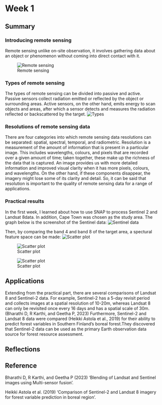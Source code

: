 # Week 1

## Summary
### Introducing remote sensing
Remote sensing unlike on-site observation, it involves gathering data about an object or phenomenon without coming into direct contact with it. 

![Remote sensing](Remote-Sensing-Process.jpg)

### Types of remote sensing
The types of remote sensing can be divided into passive and active. Passive sensors collect radiation emitted or reflected by the object or surrounding areas. Active sensors, on the other hand, emits energy to scan objects and areas, after which a sensor detects and measures the radiation reflected or backscattered by the target.
![Types](Types of remote sensing.jpg)

### Resolutions of remote sensing data
There are four categories into which remote sensing data resolutions can be separated: spatial, spectral, temporal, and radiometric. Resolution is a measurement of the amount of information that is present in a particular image. This includes wavelengths, colours, and pixels that are recorded over a given amount of time; taken together, these make up the richness of the data that is captured.      An image provides us with more detailed information and improved visual clarity when it has more pixels, colours, and wavelengths. On the other hand, if these components disappear, the imagery might lose some of its clarity and detail. So, it can be said that resolution is important to the quality of remote sensing data for a range of applications.

### Practical results
In the first week, I learned about how to use SNAP to process Sentinel 2 and Landsat 8data. In addition, Cape Town was chosen as the study area. The graph below is the screenshot of the Sentinel data:
![Sentinel data](屏幕截图 2024-02-15 200519.jpg)

Then, by comparing the band 4 and band 8 of the target area, a spectural feature space can be made:
![Scatter plot](240216.jpg)

![Scatter plot](00002.jpg)

![Scatter plot](000010.jpg)

## Applications
Extending from the practical part, there are several comparisons of Landsat 8 and Sentinel-2 data. For example, Sentinel-2 has a 5-day revisit period and collects images at a spatial resolution of 10-20m, whereas Landsat 8 can only be revisited once every 16 days and has a spatial scale of 30m.(Bharathi D, R Karthi, and Geetha P, 2023) Furthermore, Sentinel-2 and Landsat 8 data were compared (Heikki Astola et al., 2019) for their ability to predict forest variables in Southern Finland's boreal forest.They discovered that Sentinel-2 data can be used as the primary Earth observation data source for forest resource assessment.



## Reflections

## Reference
Bharathi D, R Karthi, and Geetha P (2023) ‘Blending of Landsat and Sentinel images using  Multi-sensor fusion’.


Heikki Astola et al. (2019) ‘Comparison of Sentinel-2 and Landsat 8 imagery for forest variable  prediction in boreal region’.
